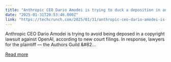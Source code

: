 ```yaml
---
title: "Anthropic CEO Dario Amodei is trying to duck a deposition in an OpenAI copyright lawsuit"
date: "2025-01-31T20:53:46.000Z"
link: "https://techcrunch.com/2025/01/31/anthropic-ceo-dario-amodei-is-trying-to-duck-a-deposition-in-an-openai-copyright-lawsuit/"
---
```


Anthropic CEO Dario Amodei is trying to avoid being deposed in a copyright lawsuit against OpenAI, according to new court filings. In response, lawyers for the plaintiff &#8212; the Authors Guild &#82...

[Read more](https://techcrunch.com/2025/01/31/anthropic-ceo-dario-amodei-is-trying-to-duck-a-deposition-in-an-openai-copyright-lawsuit/)
